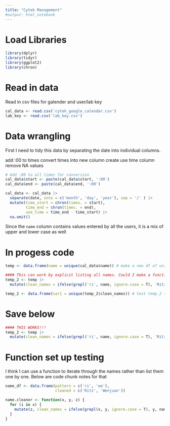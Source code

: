---
title: "Cytek Management"
#output: html_notebook
---

# Load Libraries

```{r}
library(dplyr)
library(tidyr)
library(ggplot2)
library(chron)
```

# Read in data

Read in csv files for galender and user/lab key

```{r}
cal_data <- read.csv('cytek_google_calendar.csv')
lab_key <- read.csv('lab_key.csv')
```

# Data wrangling

First I need to tidy this data by separating the date into individual columns.

add :00 to times
convert times into new column
create use time column
remove NA values
 

```{r}
# Add :00 to all times for conversion
cal_data$start <- paste(cal_data$start, ':00')
cal_data$end <- paste(cal_data$end, ':00')

cal_data <- cal_data |>
  separate(date, into = c('month', 'day', 'year'), sep = '/' ) |>
  mutate(time_start = chron(times. = start),
         time_end = chron(times. = end),
         use_time = time_end - time_start) |>
  na.omit() 
```


Since the `name` column contains values entered by all the users, it is a mix of upper and lower case as well


# In progess code


```{r temp variables}
temp <- data.frame(name = unique(cal_data$name)) # make a new df of unique name values


```

```{r}
#### This can work by explicit listing all names. Could I make a function to do iterate through this?
temp_2 <- temp |>
  mutate(clean_names = ifelse(grepl('ri', name, ignore.case = T), 'Ritz', name))
```






```{r}
temp_2 <- data.frame(var1 = unique(temp_2$clean_names)) # test temp_2 to see in unique # dropped
```



# Save below

```{r}
#### THIS WORKS!!! 
temp_2 <- temp |>
  mutate(clean_names = ifelse(grepl('ri', name, ignore.case = T), 'Ritz', name))
```

# Function set up testing

I think I can use a function to iterate through the names rather than list them one by one. Below are code chunk notes for that

```{r make name_df}
name_df <- data.frame(pattern = c('ri', 'we'),
                      cleaned = c('Ritz', 'Wenjuan'))
```


```{r function set up}
name.cleaner <- function(x, y, z) {
  for (i in x) {
    mutate(z, clean_names = ifelse(grepl(x, y, ignore.case = T), y, name))
  }
}
```


